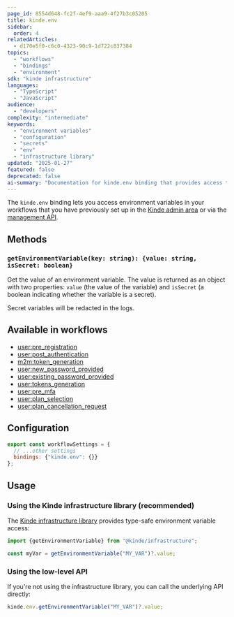 ```yaml
---
page_id: 8554d648-fc2f-4ef9-aaa9-4f27b3c05205
title: kinde.env
sidebar:
  order: 4
relatedArticles:
  - d170e5f0-c6c0-4323-90c9-1d722c837384
topics:
  - "workflows"
  - "bindings"
  - "environment"
sdk: "kinde infrastructure"
languages:
  - "TypeScript"
  - "JavaScript"
audience:
  - "developers"
complexity: "intermediate"
keywords:
  - "environment variables"
  - "configuration"
  - "secrets"
  - "env"
  - "infrastructure library"
updated: "2025-01-27"
featured: false
deprecated: false
ai-summary: "Documentation for kinde.env binding that provides access to environment variables and configuration settings within workflow contexts."
---
```


The `kinde.env` binding lets you access environment variables in your workflows that you have previously set up in the [Kinde admin area](/build/env-variables/add-manage-env-variables/) or via the [management API](https://docs.kinde.com/kinde-apis/management/#tag/environment-variables/post/api/v1/environment_variables).

## Methods

### `getEnvironmentVariable(key: string): {value: string, isSecret: boolean}`

Get the value of an environment variable. The value is returned as an object with two properties: `value` (the value of the variable) and `isSecret` (a boolean indicating whether the variable is a secret).

Secret variables will be redacted in the logs.

## Available in workflows

- [user:pre_registration](/workflows/example-workflows/pre-user-registration-workflow/)
- [user:post_authentication](/workflows/example-workflows/workflow-user-post-auth/)
- [m2m:token_generation](/workflows/example-workflows/m2m-token-generation-workflow/)
- [user:new_password_provided](/workflows/example-workflows/new-password-provided-workflow/)
- [user:existing_password_provided](/workflows/example-workflows/existing-password-provided-workflow/)
- [user:tokens_generation](/workflows/example-workflows/user-token-generation/)
- [user:pre_mfa](/workflows/example-workflows/pre-mfa-workflow/)
- [user:plan_selection](/workflows/example-workflows/plan-selection-workflow/)
- [user:plan_cancellation_request](/workflows/example-workflows/plan-cancellation-request-workflow/)

## Configuration

```js
export const workflowSettings = {
  // ...other settings
  bindings: {"kinde.env": {}}
};
```

## Usage

### Using the Kinde infrastructure library (recommended)

The [Kinde infrastructure library](https://github.com/kinde-oss/infrastructure) provides type-safe environment variable access:

```js
import {getEnvironmentVariable} from "@kinde/infrastructure";

const myVar = getEnvironmentVariable("MY_VAR")?.value;
```

### Using the low-level API

If you're not using the infrastructure library, you can call the underlying API directly:

```js
kinde.env.getEnvironmentVariable("MY_VAR")?.value;
```
